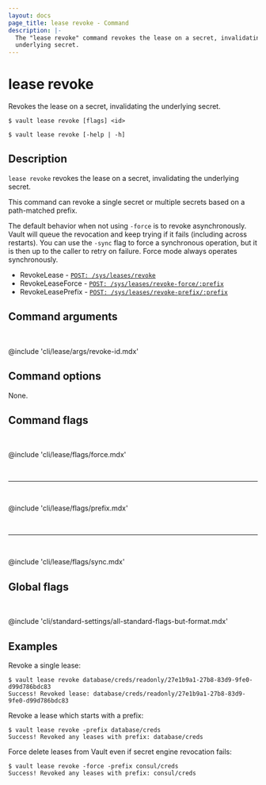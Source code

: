 ```yaml
---
layout: docs
page_title: lease revoke - Command
description: |-
  The "lease revoke" command revokes the lease on a secret, invalidating the
  underlying secret.
---
```


# lease revoke

Revokes the lease on a secret, invalidating the underlying secret.

<CodeBlockConfig hideClipboard>

```shell-session
$ vault lease revoke [flags] <id>

$ vault lease revoke [-help | -h]
```

</CodeBlockConfig>

## Description

`lease revoke` revokes the lease on a secret, invalidating the underlying secret.

This command can revoke a single secret or multiple secrets based on a
path-matched prefix.

The default behavior when not using `-force` is to revoke asynchronously. Vault
will queue the revocation and keep trying if it fails (including across
restarts). You can use the `-sync` flag to force a synchronous operation, but
it is then up to the caller to retry on failure. Force mode always operates
synchronously.

<Tip title="Related API endpoints">

- RevokeLease - [`POST: /sys/leases/revoke`](/vault/api-docs/system/leases#revoke-lease)
- RevokeLeaseForce - [`POST: /sys/leases/revoke-force/:prefix`](/vault/api-docs/system/leases#revoke-force)
- RevokeLeasePrefix - [`POST: /sys/leases/revoke-prefix/:prefix`](/vault/api-docs/system/leases#revoke-prefix)

</Tip>

## Command arguments

<br />

@include 'cli/lease/args/revoke-id.mdx'

## Command options

None.

## Command flags

<br />

@include 'cli/lease/flags/force.mdx'

<br /><hr /><br />

@include 'cli/lease/flags/prefix.mdx'

<br /><hr /><br />

@include 'cli/lease/flags/sync.mdx'

## Global flags

<br />

@include 'cli/standard-settings/all-standard-flags-but-format.mdx'

## Examples

Revoke a single lease:

```shell-session
$ vault lease revoke database/creds/readonly/27e1b9a1-27b8-83d9-9fe0-d99d786bdc83
Success! Revoked lease: database/creds/readonly/27e1b9a1-27b8-83d9-9fe0-d99d786bdc83
```

Revoke a lease which starts with a prefix:

```shell-session
$ vault lease revoke -prefix database/creds
Success! Revoked any leases with prefix: database/creds
```

Force delete leases from Vault even if secret engine revocation fails:

```shell-session
$ vault lease revoke -force -prefix consul/creds
Success! Revoked any leases with prefix: consul/creds
```
